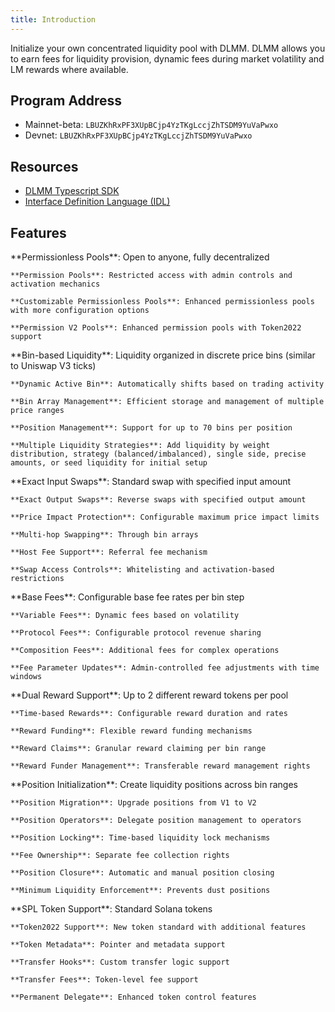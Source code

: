 ```yaml
---
title: Introduction
---
```


Initialize your own concentrated liquidity pool with DLMM. DLMM allows you to earn fees for liquidity provision, dynamic fees during market volatility and LM rewards where available.

## Program Address

- Mainnet-beta: `LBUZKhRxPF3XUpBCjp4YzTKgLccjZhTSDM9YuVaPwxo`
- Devnet: `LBUZKhRxPF3XUpBCjp4YzTKgLccjZhTSDM9YuVaPwxo`

## Resources

- [DLMM Typescript SDK](https://github.com/MeteoraAg/dlmm-sdk)
- [Interface Definition Language (IDL)](https://github.com/MeteoraAg/dlmm-sdk/blob/main/ts-client/src/dlmm/idl.ts)

## Features

<CardGroup cols={2}>
  <Card title="Multiple Pool Types" icon="layer-group" iconType="solid">
    **Permissionless Pools**: Open to anyone, fully decentralized
    
    **Permission Pools**: Restricted access with admin controls and activation mechanics
    
    **Customizable Permissionless Pools**: Enhanced permissionless pools with more configuration options
    
    **Permission V2 Pools**: Enhanced permission pools with Token2022 support
  </Card>
  
  <Card title="Concentrated Liquidity Management" icon="chart-line" iconType="solid">
    **Bin-based Liquidity**: Liquidity organized in discrete price bins (similar to Uniswap V3 ticks)
    
    **Dynamic Active Bin**: Automatically shifts based on trading activity
    
    **Bin Array Management**: Efficient storage and management of multiple price ranges
    
    **Position Management**: Support for up to 70 bins per position
    
    **Multiple Liquidity Strategies**: Add liquidity by weight distribution, strategy (balanced/imbalanced), single side, precise amounts, or seed liquidity for initial setup
  </Card>
  
  <Card title="Advanced Swap Features" icon="arrows-rotate" iconType="solid">
    **Exact Input Swaps**: Standard swap with specified input amount
    
    **Exact Output Swaps**: Reverse swaps with specified output amount
    
    **Price Impact Protection**: Configurable maximum price impact limits
    
    **Multi-hop Swapping**: Through bin arrays
    
    **Host Fee Support**: Referral fee mechanism
    
    **Swap Access Controls**: Whitelisting and activation-based restrictions
  </Card>
  
  <Card title="Dynamic Fee System" icon="calculator-simple" iconType="solid">
    **Base Fees**: Configurable base fee rates per bin step
    
    **Variable Fees**: Dynamic fees based on volatility
    
    **Protocol Fees**: Configurable protocol revenue sharing
    
    **Composition Fees**: Additional fees for complex operations
    
    **Fee Parameter Updates**: Admin-controlled fee adjustments with time windows
  </Card>
  
  <Card title="Farming & Rewards System" icon="seedling" iconType="solid">
    **Dual Reward Support**: Up to 2 different reward tokens per pool
    
    **Time-based Rewards**: Configurable reward duration and rates
    
    **Reward Funding**: Flexible reward funding mechanisms
    
    **Reward Claims**: Granular reward claiming per bin range
    
    **Reward Funder Management**: Transferable reward management rights
  </Card>
  
  <Card title="Position Features" icon="location-dot" iconType="solid">
    **Position Initialization**: Create liquidity positions across bin ranges
    
    **Position Migration**: Upgrade positions from V1 to V2
    
    **Position Operators**: Delegate position management to operators
    
    **Position Locking**: Time-based liquidity lock mechanisms
    
    **Fee Ownership**: Separate fee collection rights
    
    **Position Closure**: Automatic and manual position closing
    
    **Minimum Liquidity Enforcement**: Prevents dust positions
  </Card>
  
  <Card title="Token Standard Support" icon="coins" iconType="solid">
    **SPL Token Support**: Standard Solana tokens
    
    **Token2022 Support**: New token standard with additional features
    
    **Token Metadata**: Pointer and metadata support
    
    **Transfer Hooks**: Custom transfer logic support
    
    **Transfer Fees**: Token-level fee support
    
    **Permanent Delegate**: Enhanced token control features
  </Card>
</CardGroup>